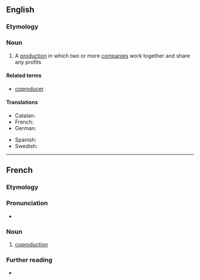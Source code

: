 ==English==

===Etymology===
{{prefix|en|co|production}}

===Noun===
{{wikipedia}}
{{en-noun}}

# A [[production]] in which two or more [[company|companies]] work together and share any profits

====Related terms====
* [[coproducer]]

====Translations====
{{trans-top|coproduction}}
* Catalan: {{t|ca|coproducció|f}}
* French: {{t+|fr|coproduction|f}}
* German: {{t|de|Koproduktion|f}}
{{trans-mid}}
* Spanish: {{t+|es|coproducción|f}}
* Swedish: {{t|sv|samprodukion|c}}
{{trans-bottom}}

----

==French==

===Etymology===
{{af|fr|co-|production}}

===Pronunciation===
* {{audio|fr|LL-Q150 (fra)-WikiLucas00-coproduction.wav|Audio}}

===Noun===
{{fr-noun|f}}

# [[#English|coproduction]]

===Further reading===
* {{R:TLFi}}